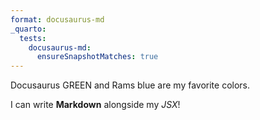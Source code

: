```yaml
---
format: docusaurus-md
_quarto:
  tests:
    docusaurus-md:
      ensureSnapshotMatches: true
---
```


```{=mdx}
export const Highlight = ({children, color}) => (
  <span
    style={{
      backgroundColor: color,
      borderRadius: '2px',
      color: '#fff',
      padding: '0.2rem',
    }}>
    {children}
  </span>
);
```

<Highlight color="#25c2a0">Docusaurus GREEN</Highlight> and <Highlight color="#1877F2">Rams blue</Highlight> are my favorite colors.

I can write **Markdown** alongside my _JSX_!
